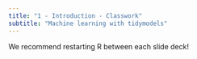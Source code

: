 ```yaml
---
title: "1 - Introduction - Classwork"
subtitle: "Machine learning with tidymodels"
---
```


We recommend restarting R between each slide deck!

```r

```

